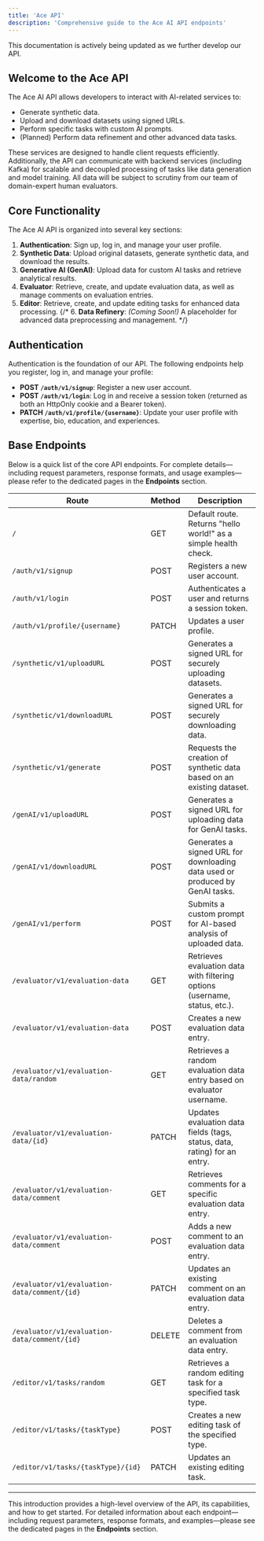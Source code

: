 ```yaml
---
title: 'Ace API'
description: 'Comprehensive guide to the Ace AI API endpoints'
---
```


<Note>
  This documentation is actively being updated as we further develop our API.
</Note>

## Welcome to the Ace API

The Ace AI API allows developers to interact with AI-related services to:
- Generate synthetic data.
- Upload and download datasets using signed URLs.
- Perform specific tasks with custom AI prompts.
- (Planned) Perform data refinement and other advanced data tasks.

These services are designed to handle client requests efficiently. Additionally, the API can communicate with backend services (including Kafka) for scalable and decoupled processing of tasks like data generation and model training.
<Note>
All data will be subject to scrutiny from our team of domain-expert human evaluators.
</Note>


## Core Functionality

The Ace AI API is organized into several key sections:
1. **Authentication**: Sign up, log in, and manage your user profile.
2. **Synthetic Data**: Upload original datasets, generate synthetic data, and download the results.
3. **Generative AI (GenAI)**: Upload data for custom AI tasks and retrieve analytical results.
4. **Evaluator**: Retrieve, create, and update evaluation data, as well as manage comments on evaluation entries.
5. **Editor**: Retrieve, create, and update editing tasks for enhanced data processing.
{/* 6. **Data Refinery**: *(Coming Soon!)* A placeholder for advanced data preprocessing and management. */}


## Authentication

Authentication is the foundation of our API. The following endpoints help you register, log in, and manage your profile:
- **POST `/auth/v1/signup`**: Register a new user account.
- **POST `/auth/v1/login`**: Log in and receive a session token (returned as both an HttpOnly cookie and a Bearer token).
- **PATCH `/auth/v1/profile/{username}`**: Update your user profile with expertise, bio, education, and experiences.

## Base Endpoints

Below is a quick list of the core API endpoints. For complete details—including request parameters, response formats, and usage examples—please refer to the dedicated pages in the **Endpoints** section.

| Route                                        | Method | Description                                                                |
|----------------------------------------------|--------|----------------------------------------------------------------------------|
| `/`                                          | GET    | Default route. Returns "hello world!" as a simple health check.            |
| `/auth/v1/signup`                            | POST   | Registers a new user account.                                              |
| `/auth/v1/login`                             | POST   | Authenticates a user and returns a session token.                          |
| `/auth/v1/profile/{username}`                | PATCH  | Updates a user profile.                                                    |
| `/synthetic/v1/uploadURL`                      | POST   | Generates a signed URL for securely uploading datasets.                    |
| `/synthetic/v1/downloadURL`                    | POST   | Generates a signed URL for securely downloading data.                      |
| `/synthetic/v1/generate`                       | POST   | Requests the creation of synthetic data based on an existing dataset.      |
| `/genAI/v1/uploadURL`                          | POST   | Generates a signed URL for uploading data for GenAI tasks.                   |
| `/genAI/v1/downloadURL`                        | POST   | Generates a signed URL for downloading data used or produced by GenAI tasks. |
| `/genAI/v1/perform`                            | POST   | Submits a custom prompt for AI-based analysis of uploaded data.             |
| `/evaluator/v1/evaluation-data`                | GET    | Retrieves evaluation data with filtering options (username, status, etc.).  |
| `/evaluator/v1/evaluation-data`                | POST   | Creates a new evaluation data entry.                                       |
| `/evaluator/v1/evaluation-data/random`         | GET    | Retrieves a random evaluation data entry based on evaluator username.      |
| `/evaluator/v1/evaluation-data/{id}`           | PATCH  | Updates evaluation data fields (tags, status, data, rating) for an entry.    |
| `/evaluator/v1/evaluation-data/comment`        | GET    | Retrieves comments for a specific evaluation data entry.                   |
| `/evaluator/v1/evaluation-data/comment`        | POST   | Adds a new comment to an evaluation data entry.                            |
| `/evaluator/v1/evaluation-data/comment/{id}`     | PATCH  | Updates an existing comment on an evaluation data entry.                   |
| `/evaluator/v1/evaluation-data/comment/{id}`     | DELETE | Deletes a comment from an evaluation data entry.                           |
| `/editor/v1/tasks/random`                      | GET    | Retrieves a random editing task for a specified task type.                 |
| `/editor/v1/tasks/{taskType}`                  | POST   | Creates a new editing task of the specified type.                          |
| `/editor/v1/tasks/{taskType}/{id}`             | PATCH  | Updates an existing editing task.                                          |

---

This introduction provides a high-level overview of the API, its capabilities, and how to get started. For detailed information about each endpoint—including request parameters, response formats, and examples—please see the dedicated pages in the **Endpoints** section.